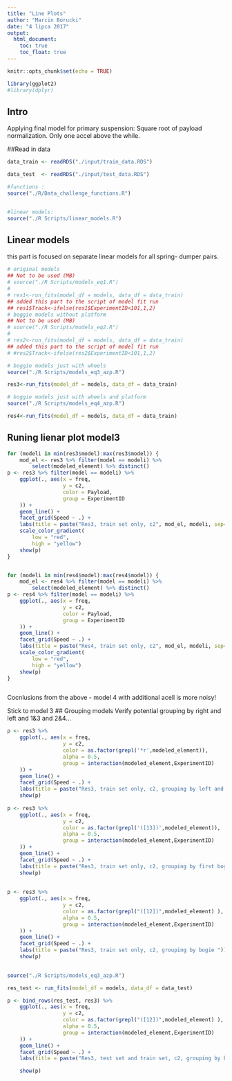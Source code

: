 ```yaml
---
title: "Line Plots"
author: "Marcin Borucki"
date: "4 lipca 2017"
output: 
  html_document:
    toc: true
    toc_float: true
---
```



```r
knitr::opts_chunk$set(echo = TRUE)

library(ggplot2)
#library(dplyr)

```

##  Intro

Applying final model for primary suspension: 
    Square root of payload normalization.
    Only one accel above the while.
    
    

##Read in data

```r

data_train <- readRDS("./input/train_data.RDS")

data_test  <- readRDS("./input/test_data.RDS")

#functions :
source("./R/Data_challenge_functions.R")


#linear models:
source("./R Scripts/linear_models.R")


```    

## Linear models  
  
this part is focused on separate linear models for all spring- dumper pairs.

```r

# original models
## Not to be used (MB)
# source("./R Scripts/models_eq1.R")
# 
# res1<-run_fits(model_df = models, data_df = data_train)
## added this part to the script of model fit run 
## res1$Track<-ifelse(res1$ExperimentID<101,1,2)
# boggie models without platform
## Not to be used (MB)
# source("./R Scripts/models_eq2.R")
# 
# res2<-run_fits(model_df = models, data_df = data_train)
## added this part to the script of model fit run
# #res2$Track<-ifelse(res2$ExperimentID<101,1,2)

# boggie models just with wheels
source("./R Scripts/models_eq3_azp.R")

res3<-run_fits(model_df = models, data_df = data_train)

# boggie models just with wheels and platform
source("./R Scripts/models_eq4_azp.R")

res4<-run_fits(model_df = models, data_df = data_train)


```


## Runing lienar plot model3

```r


for (modeli in min(res3$model):max(res3$model)) {
    mod_el <- res3 %>% filter(model == modeli) %>% 
        select(modeled_element) %>% distinct()
p <- res3 %>% filter(model == modeli) %>%
    ggplot(., aes(x = freq,
                  y = c2,
                  color = Payload,
                  group = ExperimentID
    )) +
    geom_line() +
    facet_grid(Speed ~ .) +
    labs(title = paste("Res3, train set only, c2", mod_el, modeli, sep=" ")) + 
    scale_color_gradient(
        low = "red",
        high = "yellow") 
    show(p)
}


for (modeli in min(res4$model):max(res4$model)) {
    mod_el <- res4 %>% filter(model == modeli) %>% 
        select(modeled_element) %>% distinct()
p <- res4 %>% filter(model == modeli) %>%
    ggplot(., aes(x = freq,
                  y = c2,
                  color = Payload,
                  group = ExperimentID
    )) +
    geom_line() +
    facet_grid(Speed ~ .) +
    labs(title = paste("Res4, train set only, c2", mod_el, modeli, sep=" ")) + 
    scale_color_gradient(
        low = "red",
        high = "yellow") 
    show(p)
}



```

Cocnlusions from the above - model 4 with additional acell is more noisy!

Stick to model 3 
## Grouping models
Verify potential grouping by right and left and 1&3 and 2&4...


```r

p <- res3 %>%
    ggplot(., aes(x = freq,
                  y = c2,
                  color = as.factor(grepl('*r',modeled_element)),
                  alpha = 0.5,
                  group = interaction(modeled_element,ExperimentID)
    )) +
    geom_line() +
    facet_grid(Speed ~ .) +
    labs(title = paste("Res3, train set only, c2, grouping by left and right")) 
    show(p)
    
p <- res3 %>%
    ggplot(., aes(x = freq,
                  y = c2,
                  color = as.factor(grepl('([13])',modeled_element)),
                  alpha = 0.5,
                  group = interaction(modeled_element,ExperimentID)
    )) +
    geom_line() +
    facet_grid(Speed ~ .) +
    labs(title = paste("Res3, train set only, c2, grouping by first bogie axis and latter")) 
    show(p)
    
    
p <- res3 %>% 
    ggplot(., aes(x = freq,
                  y = c2,
                  color = as.factor(grepl("([12])",modeled_element) ),
                  alpha = 0.5,
                  group = interaction(modeled_element,ExperimentID)
    )) +
    geom_line() +
    facet_grid(Speed ~ .) +
    labs(title = paste("Res3, train set only, c2, grouping by bogie ")) 
    show(p)
    
```

```r
source("./R Scripts/models_eq3_azp.R")

res_test <- run_fits(model_df = models, data_df = data_test)

```

```r


p <- bind_rows(res_test, res3) %>% 
    ggplot(., aes(x = freq,
                  y = c2,
                  color = as.factor(grepl("([12])",modeled_element) ),
                  alpha = 0.5,
                  group = interaction(modeled_element,ExperimentID)
    )) +
    geom_line() +
    facet_grid(Speed ~ .) +
    labs(title = paste("Res3, test set and train set, c2, grouping by bogie "))

    show(p)

```
